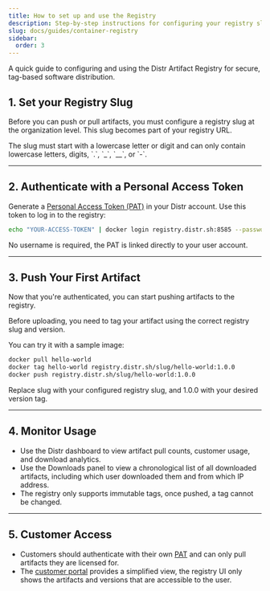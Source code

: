 ```yaml
---
title: How to set up and use the Registry
description: Step-by-step instructions for configuring your registry slug, authenticating with a PAT, pushing OCI artifacts, and managing access and usage analytics in the Distr Artifact Registry.
slug: docs/guides/container-registry
sidebar:
  order: 3
---
```



A quick guide to configuring and using the Distr Artifact Registry for secure, tag-based software distribution.

## 1. Set your Registry Slug

Before you can push or pull artifacts, you must configure a registry slug at the organization level. This slug becomes part of your registry URL.

<ThemeImage
  lightSrc="/src/assets/docs/product/registry/light-slug.png"
  darkSrc="/src/assets/docs/product/registry/dark-slug.png"
  alt="Registry slug configuration"
/>

<Aside type="note">
  The slug must start with a lowercase letter or digit and can only contain
  lowercase letters, digits, `.`, `_`, `__`, or `-`.
</Aside>

---

## 2. Authenticate with a Personal Access Token

Generate a [Personal Access Token (PAT)](/docs/integrations/personal-access-token/) in your Distr account. Use this token to log in to the registry:

```bash
echo "YOUR-ACCESS-TOKEN" | docker login registry.distr.sh:8585 --password-stdin -u -
```

<Aside type="tip">
  No username is required, the PAT is linked directly to your user account.
</Aside>

---

## 3. Push Your First Artifact

Now that you're authenticated, you can start pushing artifacts to the registry.

Before uploading, you need to tag your artifact using the correct registry slug and version.

You can try it with a sample image:

```bash
docker pull hello-world
docker tag hello-world registry.distr.sh/slug/hello-world:1.0.0
docker push registry.distr.sh/slug/hello-world:1.0.0
```

Replace slug with your configured registry slug, and 1.0.0 with your desired version tag.

---

## 4. Monitor Usage

- Use the Distr dashboard to view artifact pull counts, customer usage, and download analytics.
- Use the Downloads panel to view a chronological list of all downloaded artifacts, including which user downloaded them and from which IP address.
- The registry only supports immutable tags, once pushed, a tag cannot be changed.

<ThemeImage
  lightSrc="/src/assets/docs/product/registry/dashboard-artifact-view-light.png"
  darkSrc="/src/assets/docs/product/registry/dashboard-artifact-view-dark.png"
  alt="Registry artifacts view"
/>

---

## 5. Customer Access

- Customers should authenticate with their own [PAT](/docs/integrations/personal-access-token/) and can only pull artifacts they are licensed for.
- The [customer portal](/docs/guides/container-registry-for-end-customers/#registry-quickstart-from-the-customer-portal) provides a simplified view, the registry UI only shows the artifacts and versions that are accessible to the user.

<ThemeImage
  lightSrc="/src/assets/docs/product/registry/customer-artifact-view-light.png"
  darkSrc="/src/assets/docs/product/registry/customer-artifact-view-dark.png"
  alt="Registry artifacts view"
/>
